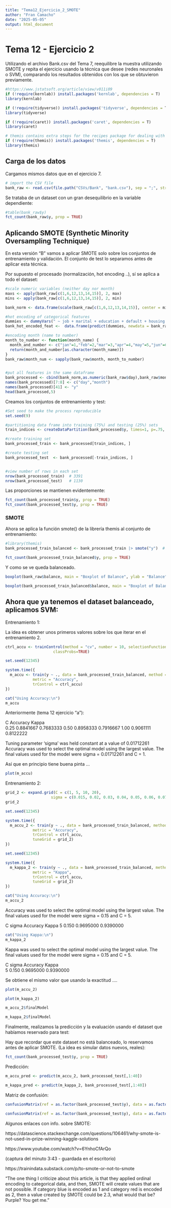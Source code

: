 ```yaml
---
title: "Tema12_Ejercicio_2_SMOTE"
author: "Fran Camacho"
date: "2025-05-05"
output: html_document
---
```


# Tema 12 - Ejercicio 2

Utilizando el archivo Bank.csv del Tema 7, reequilibre la muestra utilizando
SMOTE y repita el ejercicio usando la técnica que desee (redes neuronales
o SVM), comparando los resultados obtenidos con los que se obtuvieron
previamente.

```r
#https://www.jstatsoft.org/article/view/v011i09
if (!require(kernlab)) install.packages('kernlab', dependencies = T)
library(kernlab) 

if (!require(tidyverse)) install.packages('tidyverse', dependencies = T)
library(tidyverse)

if (!require(caret)) install.packages('caret', dependencies = T)
library(caret)

# themis contains extra steps for the recipes package for dealing with unbalanced data. 
if (!require(themis)) install.packages('themis', dependencies = T)
library(themis)
```



## Carga de los datos


Cargamos mismos datos que en el ejercicio 7. 


```r
# import the CSV file
bank_raw <- read.csv(file.path("CSVs/Bank", "bank.csv"), sep = ";", stringsAsFactors = TRUE)
```


Se trataba de un dataset con un gran desequilibrio en la variable dependiente:

```r
#table(bank_raw$y)
fct_count(bank_raw$y, prop = TRUE)
```


## Aplicando SMOTE (Synthetic Minority Oversampling Technique)

En esta versión "B" vamos a aplicar SMOTE solo sobre los conjuntos de entrenamiento y validación.
El conjunto de test lo separamos antes de aplicar esta técnica.

Por supuesto el procesado (normalización, hot encoding ..), sí se aplica a todo el dataset:

```r
#scale numeric variables (neither day nor month)
maxs <- apply(bank_raw[c(1,6,12,13,14,15)], 2, max)
mins <- apply(bank_raw[c(1,6,12,13,14,15)], 2, min)

bank_norm <- data.frame(scale(bank_raw[c(1,6,12,13,14,15)], center = mins, scale = maxs - mins))

#hot encoding of categorical features         
dummies <- dummyVars(" ~ job + marital + education + default + housing + loan + contact + poutcome", data = bank_raw)
bank_hot_encoded_feat <-  data.frame(predict(dummies, newdata = bank_raw))

#encoding month (name to number)
month_to_number <- function(month_name) {
  month_and_number <- c("jan"=1,"feb"=2,"mar"=3,"apr"=4,"may"=5,"jun"=6,"jul"=7,"aug"=8,"sep"=9,"oct"=10,"nov"=11,"dec"=12)
  return(month_and_number[as.character(month_name)])
}
bank_raw$month_num <- sapply(bank_raw$month, month_to_number)


#put all features in the same dataframe
bank_processed <- cbind(bank_norm,as.numeric(bank_raw$day),bank_raw$month_num,bank_hot_encoded_feat,bank_raw$y)
names(bank_processed)[7:8] <- c("day","month")
names(bank_processed)[41] <- "y"
head(bank_processed,5)

```

Creamos los conjuntos de entrenamiento y test:

```r
#Set seed to make the process reproducible
set.seed(9)

#partitioning data frame into training (75%) and testing (25%) sets
train_indices <- createDataPartition(bank_processed$y, times=1, p=.75, list=FALSE)

#create training set
bank_processed_train <- bank_processed[train_indices, ]

#create testing set
bank_processed_test  <- bank_processed[-train_indices, ]


#view number of rows in each set
nrow(bank_processed_train)  # 3391
nrow(bank_processed_test)   # 1130

```

Las proporciones se mantienen evidentemente:
 
```r
fct_count(bank_processed_train$y, prop = TRUE)
fct_count(bank_processed_test$y, prop = TRUE)
```


### SMOTE

Ahora se aplica la función smote() de la librería themis al conjunto de entrenamiento:

```r
#library(themis)
bank_processed_train_balanced <- bank_processed_train |> smote("y")  # using y as the feature to balance

fct_count(bank_processed_train_balanced$y, prop = TRUE)
```
Y como se ve queda balanceado.

```r
boxplot(bank_raw$balance, main = "Boxplot of Balance", ylab = "Balance")

boxplot(bank_processed_train_balanced$balance, main = "Boxplot of Balance (SMOTE)", ylab = "Balance")
```



## Ahora que ya tenemos el dataset balanceado, aplicamos SVM:


Entrenamiento 1:

La idea es obtener unos primeros valores sobre los que iterar en el entrenamiento 2.

```r
ctrl_accu <- trainControl(method = "cv", number = 10, selectionFunction = "best", 
                     classProbs=TRUE)
```

```r
set.seed(12345)

system.time({
  m_accu <- train(y ~ ., data = bank_processed_train_balanced, method = "svmRadial",
            metric = "Accuracy",
            trControl = ctrl_accu)
})
```


```r
cat("Using Accuracy:\n")
m_accu
```

Anteriormente (tema 12 ejercicio "a"):

  C     Accuracy   Kappa    
  0.25  0.8841667  0.7683333
  0.50  0.8958333  0.7916667
  1.00  0.9061111  0.8122222

Tuning parameter 'sigma' was held constant at a value of 0.01712261
Accuracy was used to select the optimal model using the largest value.
The final values used for the model were sigma = 0.01712261 and C = 1.


Así que en principio tiene buena pinta ...


```r
plot(m_accu)
```


Entrenamiento 2:

```r
grid_2 <- expand.grid(C = c(1, 5, 10, 20),
                    sigma = c(0.015, 0.02, 0.03, 0.04, 0.05, 0.06, 0.07, 0.08, 0.09, 0.1, 0.15))
grid_2
```


```r
set.seed(12345)

system.time({
  m_accu_2 <- train(y ~ ., data = bank_processed_train_balanced, method = "svmRadial",
            metric = "Accuracy",
            trControl = ctrl_accu,
            tuneGrid = grid_2)
})
```

```r
set.seed(12345)

system.time({
  m_kappa_2 <- train(y ~ ., data = bank_processed_train_balanced, method = "svmRadial",
            metric = "Kappa",
            trControl = ctrl_accu,
            tuneGrid = grid_2)
})
```


```r
cat("Using Accuracy:\n")
m_accu_2
```
Accuracy was used to select the optimal model using the largest value.
The final values used for the model were sigma = 0.15 and C = 5.

 C  sigma  Accuracy   Kappa
 5  0.150  0.9695000  0.9390000


```r
cat("Using Kappa:\n")
m_kappa_2
```

Kappa was used to select the optimal model using the largest value.
The final values used for the model were sigma = 0.15 and C = 5.

  C  sigma  Accuracy   Kappa    
  5  0.150  0.9695000  0.9390000

Se obtiene el mismo valor que usando la exactitud ....


```r
plot(m_accu_2)
```

```r
plot(m_kappa_2)
```

```r
m_accu_2$finalModel
```

```r
m_kappa_2$finalModel
```


Finalmente, realizamos la predicción y la evaluación usando el dataset que habíamos reservado para test:

Hay que recordar que este dataset no está balanceado, lo reservamos antes de aplicar SMOTE.
(La idea es simular datos nuevos, reales):

```r
fct_count(bank_processed_test$y, prop = TRUE)
```


Predicción:

```r

m_accu_pred <- predict(m_accu_2, bank_processed_test[,1:40])

```

```r

m_kappa_pred <- predict(m_kappa_2, bank_processed_test[,1:40])

```

Matriz de confusión:

```r
confusionMatrix(ref = as.factor(bank_processed_test$y), data = as.factor(m_accu_pred), positive="yes", mode = "everything")
```
```r
confusionMatrix(ref = as.factor(bank_processed_test$y), data = as.factor(m_kappa_pred), positive="yes", mode = "everything")
```





Algunos enlaces con info. sobre SMOTE:


https://datascience.stackexchange.com/questions/106461/why-smote-is-not-used-in-prize-winning-kaggle-solutions


https://www.youtube.com/watch?v=6YnhoCfArQo

(captura del minuto 3:43 - guardada en el escritorio)

https://trainindata.substack.com/p/to-smote-or-not-to-smote

"The one thing I criticize about this article, is that they applied ordinal encoding to categorical data, and then, 
SMOTE will create values that are not possible. If category blue is encoded as 1 and category red is encoded as 2, 
then a value created by SMOTE could be 2.3, what would that be? Purple? You get me."



